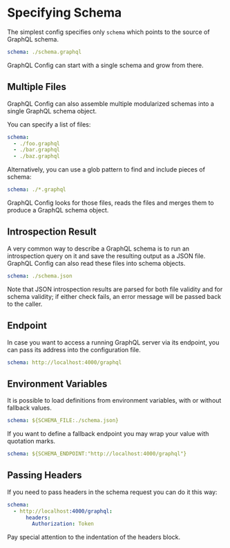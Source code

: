 
# Specifying Schema

The simplest config specifies only `schema` which points to the source of GraphQL schema.

```yaml
schema: ./schema.graphql
```

GraphQL Config can start with a single schema and grow from there.

## Multiple Files

GraphQL Config can also assemble multiple modularized schemas into a single GraphQL schema object.

You can specify a list of files:

```yaml
schema:
  - ./foo.graphql
  - ./bar.graphql
  - ./baz.graphql
```

Alternatively, you can use a glob pattern to find and include pieces of schema:

```yaml
schema: ./*.graphql
```

GraphQL Config looks for those files, reads the files and merges them to produce a GraphQL schema object.

## Introspection Result

A very common way to describe a GraphQL schema is to run an introspection query on it and save the resulting output as a JSON file. GraphQL Config can also read these files into schema objects.

```yaml
schema: ./schema.json
```

Note that JSON introspection results are parsed for both file validity and for schema validity; if either check fails, an error message will be passed back to the caller.

## Endpoint

In case you want to access a running GraphQL server via its endpoint, you can pass its address into the configuration file.

```yaml
schema: http://localhost:4000/graphql
```

## Environment Variables

It is possible to load definitions from environment variables, with or without fallback values.

```yaml
schema: ${SCHEMA_FILE:./schema.json}
```

If you want to define a fallback endpoint you may wrap your value with quotation marks.

```yaml
schema: ${SCHEMA_ENDPOINT:"http://localhost:4000/graphql"}
```

## Passing Headers

If you need to pass headers in the schema request you can do it this way:

```yaml
schema:
  - http://localhost:4000/graphql:
      headers:
        Authorization: Token
```

<Callout type="warning">
  Pay special attention to the indentation of the headers block.
</Callout>
